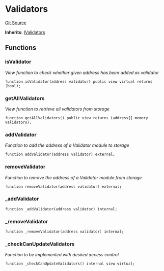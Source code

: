 # Validators
[Git Source](https://github.com/0xStation/0xrails/blob/491ae339f09853335dba9e897f46862d776d54b5/src/validator/Validators.sol)

**Inherits:**
[IValidators](/src/validator/interface/IValidators.sol/interface.IValidators.md)


## Functions
### isValidator

*View function to check whether given address has been added as validator*


```solidity
function isValidator(address validator) public view virtual returns (bool);
```

### getAllValidators

*View function to retrieve all validators from storage*


```solidity
function getAllValidators() public view returns (address[] memory validators);
```

### addValidator

*Function to add the address of a Validator module to storage*


```solidity
function addValidator(address validator) external;
```

### removeValidator

*Function to remove the address of a Validator module from storage*


```solidity
function removeValidator(address validator) external;
```

### _addValidator


```solidity
function _addValidator(address validator) internal;
```

### _removeValidator


```solidity
function _removeValidator(address validator) internal;
```

### _checkCanUpdateValidators

*Function to be implemented with desired access control*


```solidity
function _checkCanUpdateValidators() internal view virtual;
```

